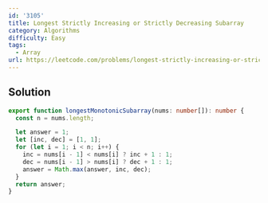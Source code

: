 ```yaml
---
id: '3105'
title: Longest Strictly Increasing or Strictly Decreasing Subarray
category: Algorithms
difficulty: Easy
tags:
  - Array
url: https://leetcode.com/problems/longest-strictly-increasing-or-strictly-decreasing-subarray
---
```


## Solution

```typescript filename="solution.ts" copy
export function longestMonotonicSubarray(nums: number[]): number {
  const n = nums.length;

  let answer = 1;
  let [inc, dec] = [1, 1];
  for (let i = 1; i < n; i++) {
    inc = nums[i - 1] < nums[i] ? inc + 1 : 1;
    dec = nums[i - 1] > nums[i] ? dec + 1 : 1;
    answer = Math.max(answer, inc, dec);
  }
  return answer;
}
```
